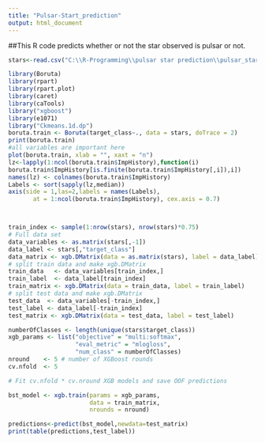 ```yaml
---
title: "Pulsar-Start_prediction"
output: html_document
---
```


##This R code predicts whether or not the star observed is pulsar or not.

```r
stars<-read.csv("C:\\R-Programming\\pulsar star prediction\\pulsar_stars.csv")

library(Boruta)
library(rpart)
library(rpart.plot)
library(caret)
library(caTools)
library("xgboost")
library(e1071)
library("Ckmeans.1d.dp")
boruta.train <- Boruta(target_class~., data = stars, doTrace = 2)
print(boruta.train)
#all variables are important here 
plot(boruta.train, xlab = "", xaxt = "n")
lz<-lapply(1:ncol(boruta.train$ImpHistory),function(i)
boruta.train$ImpHistory[is.finite(boruta.train$ImpHistory[,i]),i])
names(lz) <- colnames(boruta.train$ImpHistory)
Labels <- sort(sapply(lz,median))
axis(side = 1,las=2,labels = names(Labels),
       at = 1:ncol(boruta.train$ImpHistory), cex.axis = 0.7)



train_index <- sample(1:nrow(stars), nrow(stars)*0.75)
# Full data set
data_variables <- as.matrix(stars[,-1])
data_label <- stars[,"target_class"]
data_matrix <- xgb.DMatrix(data = as.matrix(stars), label = data_label)
# split train data and make xgb.DMatrix
train_data   <- data_variables[train_index,]
train_label  <- data_label[train_index]
train_matrix <- xgb.DMatrix(data = train_data, label = train_label)
# split test data and make xgb.DMatrix
test_data  <- data_variables[-train_index,]
test_label <- data_label[-train_index]
test_matrix <- xgb.DMatrix(data = test_data, label = test_label)

numberOfClasses <- length(unique(stars$target_class))
xgb_params <- list("objective" = "multi:softmax",
                   "eval_metric" = "mlogloss",
                   "num_class" = numberOfClasses)
nround    <- 5 # number of XGBoost rounds
cv.nfold  <- 5

# Fit cv.nfold * cv.nround XGB models and save OOF predictions

bst_model <- xgb.train(params = xgb_params,
                       data = train_matrix,
                       nrounds = nround)

predictions<-predict(bst_model,newdata=test_matrix)
print(table(predictions,test_label))



```

